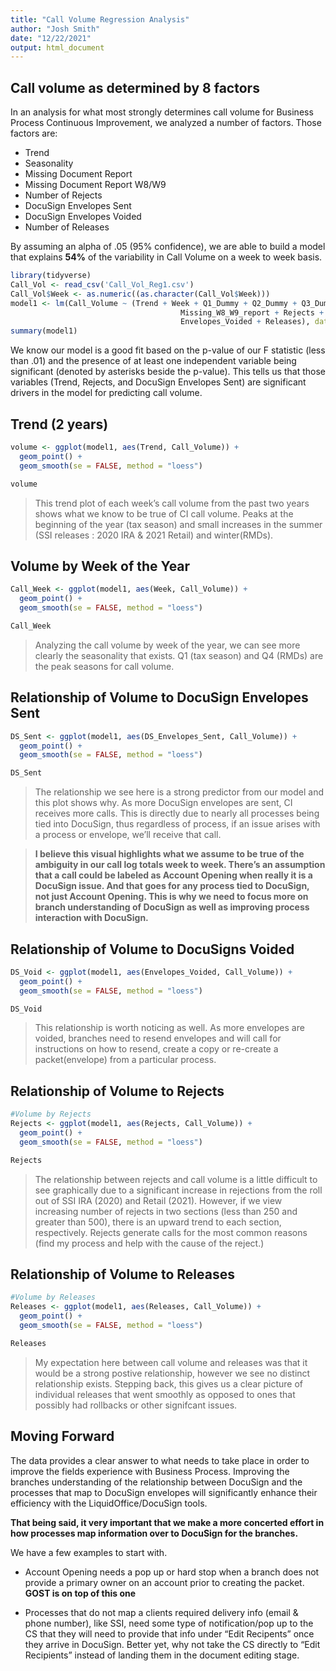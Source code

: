 ```yaml
---
title: "Call Volume Regression Analysis"
author: "Josh Smith"
date: "12/22/2021"
output: html_document
---
```

## Call volume as determined by 8 factors
In an analysis for what most strongly determines call volume for Business Process Continuous Improvement, we analyzed a number of factors. Those factors are: 

* Trend
* Seasonality
* Missing Document Report
* Missing Document Report W8/W9
* Number of Rejects
* DocuSign Envelopes Sent
* DocuSign Envelopes Voided
* Number of Releases

By assuming an alpha of .05 (95% confidence), we are able to build a model that explains **54%** of the variability in Call Volume on a week to week basis.

```r
library(tidyverse)
Call_Vol <- read_csv('Call_Vol_Reg1.csv')
Call_Vol$Week <- as.numeric((as.character(Call_Vol$Week)))
model1 <- lm(Call_Volume ~ (Trend + Week + Q1_Dummy + Q2_Dummy + Q3_Dummy + Missing_Doc_Report +
                                      Missing_W8_W9_report + Rejects + DS_Envelopes_Sent +
                                      Envelopes_Voided + Releases), data = Call_Vol)
summary(model1)
```
We know our model is a good fit based on the p-value of our F statistic (less than .01) and the presence of at least one independent variable being significant (denoted by asterisks beside the p-value). This tells us that those variables (Trend, Rejects, and DocuSign Envelopes Sent) are significant drivers in the model for predicting call volume. 

## Trend (2 years)
```r
volume <- ggplot(model1, aes(Trend, Call_Volume)) + 
  geom_point() + 
  geom_smooth(se = FALSE, method = "loess")

volume
```

> This trend plot of each week's call volume from the past two years shows what we know to be true of CI call volume. Peaks at the beginning of the year (tax season) and small increases in the summer (SSI releases : 2020 IRA & 2021 Retail) and winter(RMDs). 

## Volume by Week of the Year
```r
Call_Week <- ggplot(model1, aes(Week, Call_Volume)) + 
  geom_point() + 
  geom_smooth(se = FALSE, method = "loess")

Call_Week
```

> Analyzing the call volume by week of the year, we can see more clearly the seasonality that exists. Q1 (tax season) and Q4 (RMDs) are the peak seasons for call volume. 

## Relationship of Volume to DocuSign Envelopes Sent
```r
DS_Sent <- ggplot(model1, aes(DS_Envelopes_Sent, Call_Volume)) + 
  geom_point() + 
  geom_smooth(se = FALSE, method = "loess")

DS_Sent
```

> The relationship we see here is a strong predictor from our model and this plot shows why. As more DocuSign envelopes are sent, CI receives more calls. This is directly due to nearly all processes being tied into DocuSign, thus regardless of process, if an issue arises with a process or envelope, we'll receive that call. 

> **I believe this visual highlights what we assume to be true of the ambiguity in our call log totals week to week. There's an assumption that a call could be labeled as Account Opening when really it is a DocuSign issue. And that goes for any process tied to DocuSign, not just Account Opening. This is why we need to focus more on branch understanding of DocuSign as well as improving process interaction with DocuSign.**
 
## Relationship of Volume to DocuSigns Voided
```r
DS_Void <- ggplot(model1, aes(Envelopes_Voided, Call_Volume)) + 
  geom_point() + 
  geom_smooth(se = FALSE, method = "loess")

DS_Void
```

> This relationship is worth noticing as well. As more envelopes are voided, branches need to resend envelopes and will call for instructions on how to resend, create a copy or re-create a packet(envelope) from a particular process. 

## Relationship of Volume to Rejects
```r

#Volume by Rejects
Rejects <- ggplot(model1, aes(Rejects, Call_Volume)) + 
  geom_point() + 
  geom_smooth(se = FALSE, method = "loess")

Rejects
```

> The relationship between rejects and call volume is a little difficult to see graphically due to a significant increase in rejections from the roll out of SSI IRA (2020) and Retail (2021). However, if we view increasing number of rejects in two sections (less than 250 and greater than 500), there is an upward trend to each section, respectively. Rejects generate calls for the most common reasons (find my process and help with the cause of the reject.)

## Relationship of Volume to Releases
```r

#Volume by Releases
Releases <- ggplot(model1, aes(Releases, Call_Volume)) + 
  geom_point() + 
  geom_smooth(se = FALSE, method = "loess")

Releases
```
 
> My expectation here between call volume and releases was that it would be a strong postive relationship, however we see no distinct relationship exists. Stepping back, this gives us a clear picture of individual releases that went smoothly as opposed to ones that possibly had rollbacks or other signifcant issues. 

## Moving Forward
The data provides a clear answer to what needs to take place in order to improve the fields experience with Business Process. Improving the branches understanding of the relationship between DocuSign and the processes that map to DocuSign envelopes will significantly enhance their efficiency with the LiquidOffice/DocuSign tools. 

**That being said, it very important that we make a more concerted effort in how processes map information over to DocuSign for the branches.**  

We have a few examples to start with. 

* Account Opening needs a pop up or hard stop when a branch does not provide a primary owner on an account prior to creating the packet.
  **GOST is on top of this one**

* Processes that do not map a clients required delivery info (email & phone number), like SSI, need some type of notification/pop up to the CS that they will need to provide that info under "Edit Recipents" once they arrive in DocuSign. Better yet, why not take the CS directly to "Edit Recipients" instead of landing them in the document editing stage.
